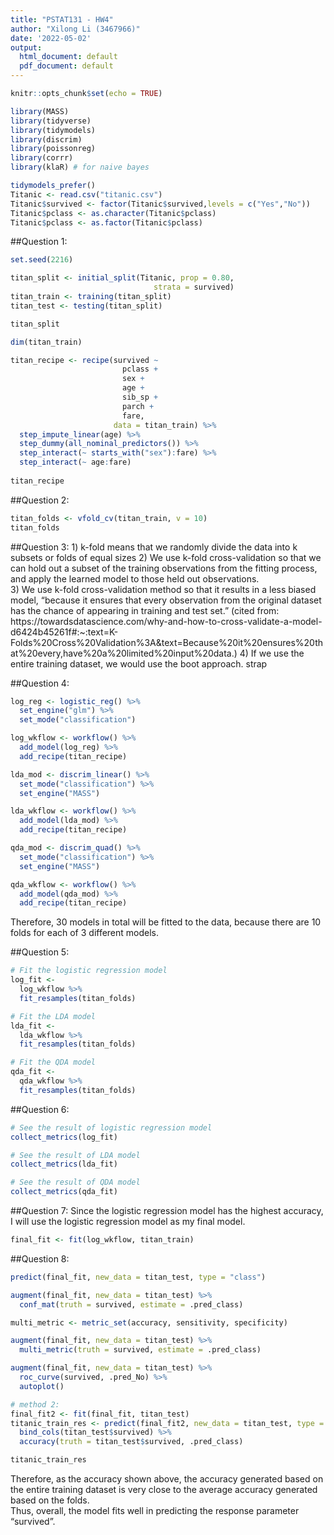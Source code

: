 ```yaml
---
title: "PSTAT131 - HW4"
author: "Xilong Li (3467966)"
date: '2022-05-02'
output:
  html_document: default
  pdf_document: default
---
```


```r
knitr::opts_chunk$set(echo = TRUE)
```

```r
library(MASS)
library(tidyverse)
library(tidymodels)
library(discrim)
library(poissonreg)
library(corrr)
library(klaR) # for naive bayes

tidymodels_prefer()
Titanic <- read.csv("titanic.csv")
Titanic$survived <- factor(Titanic$survived,levels = c("Yes","No"))
Titanic$pclass <- as.character(Titanic$pclass)
Titanic$pclass <- as.factor(Titanic$pclass)
```

##Question 1:
```r
set.seed(2216)

titan_split <- initial_split(Titanic, prop = 0.80,
                                strata = survived)
titan_train <- training(titan_split)
titan_test <- testing(titan_split)

titan_split

dim(titan_train)

titan_recipe <- recipe(survived ~ 
                         pclass +
                         sex + 
                         age + 
                         sib_sp + 
                         parch + 
                         fare,
                       data = titan_train) %>% 
  step_impute_linear(age) %>% 
  step_dummy(all_nominal_predictors()) %>% 
  step_interact(~ starts_with("sex"):fare) %>% 
  step_interact(~ age:fare)
  
titan_recipe
```

##Question 2:
```r
titan_folds <- vfold_cv(titan_train, v = 10)
titan_folds
```

##Question 3:
1) k-fold means that we randomly divide the data into k subsets or folds of equal sizes
2) We use k-fold cross-validation so that we can hold out a subset of the training observations from the fitting process, and apply the learned model to those held out observations.    
3) We use k-fold cross-validation method so that it results in a less biased model, "because it ensures that every observation from the original dataset has the chance of appearing in training and test set." (cited from: https://towardsdatascience.com/why-and-how-to-cross-validate-a-model-d6424b45261f#:~:text=K-Folds%20Cross%20Validation%3A&text=Because%20it%20ensures%20that%20every,have%20a%20limited%20input%20data.)
4) If we use the entire training dataset, we would use the boot approach. strap

##Question 4:
```r
log_reg <- logistic_reg() %>% 
  set_engine("glm") %>% 
  set_mode("classification")

log_wkflow <- workflow() %>% 
  add_model(log_reg) %>% 
  add_recipe(titan_recipe)
```
```r
lda_mod <- discrim_linear() %>% 
  set_mode("classification") %>% 
  set_engine("MASS")

lda_wkflow <- workflow() %>% 
  add_model(lda_mod) %>% 
  add_recipe(titan_recipe)
```
```r
qda_mod <- discrim_quad() %>% 
  set_mode("classification") %>% 
  set_engine("MASS")

qda_wkflow <- workflow() %>% 
  add_model(qda_mod) %>% 
  add_recipe(titan_recipe)
```
Therefore, 30 models in total will be fitted to the data, because there are 10 folds for each of 3 different models.

##Question 5:
```r
# Fit the logistic regression model
log_fit <- 
  log_wkflow %>% 
  fit_resamples(titan_folds)

# Fit the LDA model
lda_fit <- 
  lda_wkflow %>% 
  fit_resamples(titan_folds)

# Fit the QDA model
qda_fit <- 
  qda_wkflow %>% 
  fit_resamples(titan_folds)
```


##Question 6:
```r
# See the result of logistic regression model
collect_metrics(log_fit)

# See the result of LDA model
collect_metrics(lda_fit)

# See the result of QDA model
collect_metrics(qda_fit)
```

##Question 7:
Since the logistic regression model has the highest accuracy, I will use the logistic regression model as my final model.

```r
final_fit <- fit(log_wkflow, titan_train)
```
##Question 8:
```r

predict(final_fit, new_data = titan_test, type = "class")

augment(final_fit, new_data = titan_test) %>%
  conf_mat(truth = survived, estimate = .pred_class) 

multi_metric <- metric_set(accuracy, sensitivity, specificity)

augment(final_fit, new_data = titan_test) %>%
  multi_metric(truth = survived, estimate = .pred_class)

augment(final_fit, new_data = titan_test) %>%
  roc_curve(survived, .pred_No) %>%
  autoplot()
```
```r
# method 2:
final_fit2 <- fit(final_fit, titan_test)
titanic_train_res <- predict(final_fit2, new_data = titan_test, type = "class") %>% 
  bind_cols(titan_test$survived) %>% 
  accuracy(truth = titan_test$survived, .pred_class)

titanic_train_res
```

Therefore, as the accuracy shown above, the accuracy generated based on the entire training dataset is very close to the average accuracy generated based on the folds.       
Thus, overall, the model fits well in predicting the response parameter "survived".
